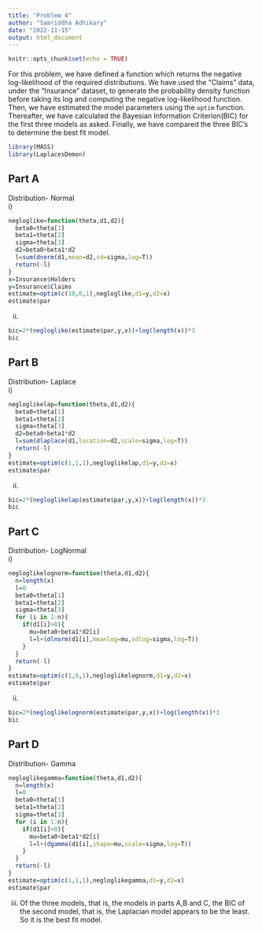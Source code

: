 ---
title: "Problem 4"
author: "Samriddha Adhikary"
date: "2022-11-15"
output: html_document
---

```{r setup, include=FALSE}
knitr::opts_chunk$set(echo = TRUE)
```
For this problem, we have defined a function which returns the negative log-likelihood of the required distributions. We have used the "Claims" data, under the "Insurance" dataset, to generate the probability density function before taking its log and computing the negative log-likelihood function. Then, we have estimated the model parameters using the `optim` function. Thereafter, we have calculated the Bayesian Information Criterion(BIC) for the first three models as asked. Finally, we have compared the three BIC's to determine the best fit model.


```{r,warning=FALSE}
library(MASS)
library(LaplacesDemon)
```

## Part A
Distribution- Normal <br>
i)
```{r pressure, echo=T}
negloglike=function(theta,d1,d2){
  beta0=theta[1]
  beta1=theta[2]
  sigma=theta[3]
  d2=beta0+beta1*d2
  l=sum(dnorm(d1,mean=d2,sd=sigma,log=T))
  return(-l)
}
x=Insurance$Holders
y=Insurance$Claims
estimate=optim(c(10,0,1),negloglike,d1=y,d2=x)
estimate$par
```
ii)
```{r}
bic=2*(negloglike(estimate$par,y,x))+log(length(x))*3
bic
```

## Part B 
Distribution- Laplace <br>
i)
```{r}
negloglikelap=function(theta,d1,d2){
  beta0=theta[1]
  beta1=theta[2]
  sigma=theta[3]
  d2=beta0+beta1*d2
  l=sum(dlaplace(d1,location=d2,scale=sigma,log=T))
  return(-l)
}
estimate=optim(c(1,1,1),negloglikelap,d1=y,d2=x)
estimate$par

```
ii)
```{r}
bic=2*(negloglikelap(estimate$par,y,x))+log(length(x))*3
bic
```
## Part C
Distribution- LogNormal <br>
i)
```{r}
negloglikelognorm=function(theta,d1,d2){
  n=length(x)
  l=0
  beta0=theta[1]
  beta1=theta[2]
  sigma=theta[3]
  for (i in 1:n){
    if(d1[i]>0){
      mu=beta0+beta1*d2[i]
      l=l+(dlnorm(d1[i],meanlog=mu,sdlog=sigma,log=T))
    }
  }
  return(-l)
}
estimate=optim(c(1,0,1),negloglikelognorm,d1=y,d2=x)
estimate$par
```
ii)
```{r}
bic=2*(negloglikelognorm(estimate$par,y,x))+log(length(x))*3
bic
```
## Part D
Distribution- Gamma
```{r,warning=FALSE}
negloglikegamma=function(theta,d1,d2){
  n=length(x)
  l=0
  beta0=theta[1]
  beta1=theta[2]
  sigma=theta[3]
  for (i in 1:n){
    if(d1[i]>0){
      mu=beta0+beta1*d2[i]
      l=l+(dgamma(d1[i],shape=mu,scale=sigma,log=T))
    }
  }
  return(-l)
}
estimate=optim(c(1,1,1),negloglikegamma,d1=y,d2=x)
estimate$par
```
iii) Of the three models, that is, the models in parts A,B and C, the BIC of the second model, that is, the Laplacian model appears to be the least. So it is the best fit model.

